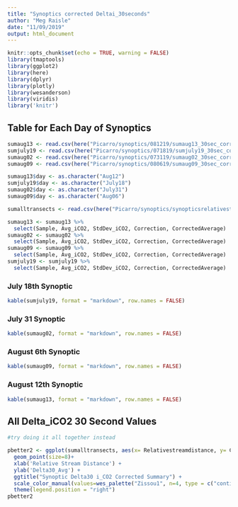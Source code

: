 ```yaml
---
title: "Synoptics corrected Deltai_30seconds"
author: "Meg Raisle"
date: "11/09/2019"
output: html_document
---
```


```r
knitr::opts_chunk$set(echo = TRUE, warning = FALSE)
library(tmaptools)
library(ggplot2)
library(here)
library(dplyr)
library(plotly)
library(wesanderson)
library(viridis)
library('knitr')
```

## Table for Each Day of Synoptics
```r
sumaug13 <- read.csv(here("Picarro/synoptics/081219/sumaug13_30sec_corrected.csv"))
sumjuly19 <- read.csv(here("Picarro/synoptics/071819/sumjuly19_30sec_corrected.csv"))
sumaug02 <- read.csv(here("Picarro/synoptics/073119/sumaug02_30sec_corrected.csv"))
sumaug09 <- read.csv(here("Picarro/synoptics/080619/sumaug09_30sec_corrected.csv"))

sumaug13$day <- as.character("Aug12")
sumjuly19$day <- as.character("July18")
sumaug02$day <- as.character("July31")
sumaug09$day <- as.character("Aug06")

sumalltransects <- read.csv(here("Picarro/synoptics/synopticsrelativestreamdistance.csv"))

sumaug13 <- sumaug13 %>%
  select(Sample, Avg_iCO2, StdDev_iCO2, Correction, CorrectedAverage)
sumaug02 <- sumaug02 %>%
  select(Sample, Avg_iCO2, StdDev_iCO2, Correction, CorrectedAverage)
sumaug09 <- sumaug09 %>%
  select(Sample, Avg_iCO2, StdDev_iCO2, Correction, CorrectedAverage)
sumjuly19 <- sumjuly19 %>%
  select(Sample, Avg_iCO2, StdDev_iCO2, Correction, CorrectedAverage)


```

### July 18th Synoptic 
```r

kable(sumjuly19, format = "markdown", row.names = FALSE)

```
### July 31 Synoptic 
```r

kable(sumaug02, format = "markdown", row.names = FALSE)

```
### August 6th Synoptic 
```r

kable(sumaug09, format = "markdown", row.names = FALSE)

```
### August 12th Synoptic 
```r

kable(sumaug13, format = "markdown", row.names = FALSE)

```

## All Delta_iCO2 30 Second Values 
```r

#try doing it all together instead 

pbetter2 <- ggplot(sumalltransects, aes(x= Relativestreamdistance, y= CorrectedAverage, color=day))+
  geom_point(size=8)+
  xlab('Relative Stream Distance') +
  ylab('Delta30_Avg') +
  ggtitle("Synoptic Delta30 i_CO2 Corrected Summary") +
  scale_color_manual(values=wes_palette("Zissou1", n=4, type = c("continuous")))+
  theme(legend.position = "right")
pbetter2

```

